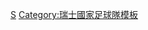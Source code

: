 {{National squad
 | name      = 2004年歐洲足球錦標賽瑞士參賽名單
 | bg        = red
 | fg        = white
 | bordercolor = #CC0000
 | country   = 瑞士
 | flag      = Switzerland
 | comp link = 2004年歐洲足球錦標賽
 | comp      = 2004年-{zh-hans:欧洲足球锦标赛;zh-hk:歐洲國家盃;zh-tw:歐洲足球錦標賽;}-
 | p1        = [[Jörg Stiel|史泰爾]] 
 | p2        = [[Bernt Haas|夏斯]] 
 | p3        = [[Bruno Berner|貝拿]] 
 | p4        = [[斯特凡纳·亨科兹|-{zh-hans:亨科兹;zh-hk:軒索斯;zh-tw:亨科茲;}-]] 
 | p5        = [[穆拉特·雅金|-{zh-hans:穆拉特·雅金;zh-hk:梅勒·耶堅;zh-tw:穆拉特·雅金;}-]] 
 | p6        = [[约翰·沃热尔|-{zh-hans:沃热尔;zh-hk:禾高;zh-tw:沃熱爾;}-]]
 | p7        = [[里卡多·卡巴纳斯|-{zh-hans:卡巴纳斯;zh-hk:卡賓拿斯;zh-tw:卡巴納斯;}-]]
 | p8        = [[拉菲尔·维基|-{zh-hans:维基;zh-hk:域奇;zh-tw:維基;}-]] 
 | p9        = [[亚历山大·弗雷|-{zh-hans:亚历山大·弗雷;zh-hk:阿歷山大·費爾;zh-tw:亞歷山大·弗雷;}-]]
 | p10       = [[哈坎·雅金|-{zh-hans:哈坎·雅金;zh-hk:哈根·耶堅;zh-tw:哈坎·雅金;}-]]
 | p11       = [[斯特凡纳·查普伊萨特|-{zh-hans:查普伊萨特;zh-hk:卓佩沙;zh-tw:查普伊薩特;}-]] 
 | p12       = [[帕斯卡·蘇巴保拿|-{zh-hans:祖贝尔布勒;zh-hk:蘇巴保拿;zh-tw:祖貝爾布勒;}-]]
 | p13       = [[Marco Zwyssig|施韋錫]]
 | p14       = [[卢多维奇·马格宁|-{zh-hans:马格宁;zh-hk:麥連;zh-tw:馬格寧;}-]]
 | p15       = [[丹尼尔·盖加克斯|-{zh-hans:盖加克斯;zh-hk:基加斯;zh-tw:蓋加克斯;}-]]
 | p16       = [[Fabio Celestini|施拉斯天尼]]
 | p17       = [[基斯托普·史柏查|-{zh-hans:斯派切尔;zh-hk:史派查;zh-tw:斯派切爾;}-]]
 | p18       = [[本杰明·胡格尔|-{zh-hans:胡格尔;zh-hk:曉高;zh-tw:胡格爾;}-]]
 | p19       = [[特兰基洛·巴内塔|-{zh-hans:巴内塔;zh-hk:巴尼達;zh-tw:巴內塔;}-]]
 | p20       = [[帕特里克·穆勒|-{zh-hans:穆勒;zh-hk:梅拿;zh-tw:穆勒;}-]]
 | p21       = [[Milaim Rama|拉馬]]
 | p22       = [[约翰·冯兰腾|-{zh-hans:冯兰腾;zh-hk:禾蘭芬;zh-tw:馮蘭騰;}-]]
 | p23       = [[:en:Sébastien Roth|魯夫]]
 | coach     = [[雅各布·库恩|-{zh-hans:库恩;zh-hk:古恩;zh-tw:庫恩;}-]]
}}<noinclude>
[[Category:2004年歐洲足球錦標賽參賽名單模板|S]]
[[Category:瑞士國家足球隊模板]]
</noinclude>